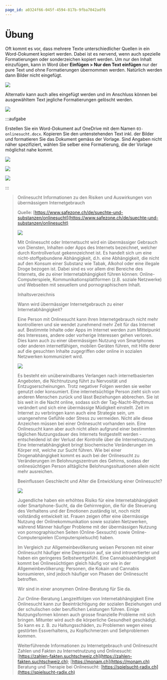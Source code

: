 ```yaml
---
page_id: a0324f66-045f-4594-817b-9fba7042adf6
---
```


# Übung

Oft kommt es vor, dass mehrere Texte unterschiedlicher Quellen in ein Word-Dokument kopiert werden. Dabei ist es nervend, wenn auch spezielle Formatierungen oder sonderzeichen kopiert werden. Um nur den Inhalt einzufügen, kann in Word über __Einfügen > Nur den Text einfügen__ nur der pure Text und ohne Formatierungen übernommen werden. Natürlich werden dann Bilder nicht eingefügt.

![](images/paste-text.png)

Alternativ kann auch alles eingefügt werden und im Anschluss können bei ausgewähltem Text jegliche Formatierungen gelöscht werden.

![](images/delete-fromats.png)

:::aufgabe
<Answer type="state" id="27e06f6a-bb6c-43d7-b9dc-38b5ff61b620" />

Erstellen Sie ein Word-Dokument auf OneDrive mit dem Namen `03-onlinesucht.docx`.
Kopieren Sie den untenstehenden Text inkl. der Bilder und formatieren Sie das Dokument gemäss der Vorlage. Sind Angaben nicht näher spezifiziert, wählen Sie selber eine Formatierung, die der Vorlage möglichst nahe kommt.

<div style={{maxHeight: '600px', overflow: 'auto'}}>

![](images/word-week3-p1.png)

![](images/word-week3-p2.png)

![](images/word-week3-p3.png)

</div>

:::

> Onlinesucht
> Informationen zu den Risiken und Auswirkungen von übermässigem Internetgebrauch
>
> Quelle: [https://www.safezone.ch/de/suechte-und-substanzen/onlinesucht](https://www.safezone.ch/de/suechte-und-substanzen/onlinesucht)
>
> ![](images/onlinesucht.jpg)
>
> Mit Onlinesucht oder Internetsucht wird ein übermässiger Gebrauch von Diensten, Inhalten oder Apps des Internets bezeichnet, welcher durch Kontrollverlust gekennzeichnet ist. Es handelt sich um eine nicht-stoffgebundene Abhängigkeit, d.h. eine Abhängigkeit, die nicht auf den Konsum einer Substanz wie Tabak, Alkohol oder eine illegale Droge bezogen ist. Dabei sind es vor allem drei Bereiche des Internets, die zu einer Internetabhängigkeit führen können: Online-Computerspiele, Kommunikationsplattformen (z.B. soziale Netzwerke) und Webseiten mit sexuellem und pornographischem Inhalt.
>
> Inhaltsverzeichnis
>
> Wann wird übermässiger Internetgebrauch zu einer Internetabhängigkeit?
>
> Eine Person mit Onlinesucht kann ihren Internetgebrauch nicht mehr kontrollieren und sie wendet zunehmend mehr Zeit für das Internet auf. Bestimmte Inhalte oder Apps im Internet werden zum Mittelpunkt des Interesses, andere oder vorherige Interessen gehen verloren. Dies kann auch zu einer übermässigen Nutzung von Smartphones oder anderen internetfähigen, mobilen Geräten führen, mit Hilfe derer auf die gesuchten Inhalte zugegriffen oder online in sozialen Netzwerken kommuniziert wird.
>
> ![](images/social-media.jpg)
> 
> Es besteht ein unüberwindbares Verlangen nach internetbasierten Angeboten, die Nichtnutzung führt zu Nervosität und Entzugserscheinungen. Trotz negativer Folgen werden sie weiter genutzt oder konsumiert. Eine internetsüchtige Person zieht sich von anderen Menschen zurück und lässt Beziehungen abbrechen. Sie ist bis weit in die Nacht online, sodass sich der Tag-Nacht-Rhythmus verändert und sich eine übermässige Müdigkeit einstellt. Zeit im Internet zu verbringen kann auch eine Strategie sein, um unangenehme Gefühle oder Stress zu vermeiden. Nicht alle diese Anzeichen müssen bei einer Onlinesucht vorhanden sein. Eine Onlinesucht kann aber auch nicht allein aufgrund einer bestimmten täglichen Nutzungsdauer des Internets festgestellt werden - entscheidend ist der Verlust der Kontrolle über die Internetnutzung.
> Eine Internetabhängigkeit bringt biochemische Veränderungen im Körper mit, welche zur Sucht führen. Wie bei einer Drogenabhängigkeit kommt es auch bei der Onlinesucht zu Veränderungen im Belohnungszentrum des Gehirns, sodass der onlinesüchtigen Person alltägliche Belohnungssituationen allein nicht mehr ausreichen.
>
> Beeinflussen Geschlecht und Alter die Entwicklung einer Onlinesucht?
>
> ![](images/jugendliche-mit-smartphone.png)
>
> Jugendliche haben ein erhöhtes Risiko für eine Internetabhängigkeit oder Smartphone-Sucht, da die Gehirnregion, die für die Steuerung des Verhaltens und der Emotionen zuständig ist, noch nicht vollständig entwickelt ist. Frauen zeigen öfter eine übermässige Nutzung der Onlinekommunikation sowie sozialen Netzwerken, während Männer häufiger Probleme mit der übermässigen Nutzung von pornographischen Seiten (Online-Sexsucht) sowie Online-Computerspielen (Computerspielsucht) haben.
>
> Im Vergleich zur Allgemeinbevölkerung weisen Personen mit einer Onlinesucht häufiger eine Depression auf, sie sind introvertierter und haben ein geringeres Selbstwertgefühl. Eine Cannabisabhängigkeit kommt bei Onlinesüchtigen gleich häufig vor wie in der Allgemeinbevölkerung; Personen, die Kokain und Cannabis konsumieren, sind jedoch häufiger von Phasen der Onlinesucht betroffen.
>
> Wir sind in einer anonymen Online-Beratung für Sie da.
>
> Zur Online-Beratung
> Langzeitfolgen von Internetabhängigkeit
> Eine Onlinesucht kann zur Beeinträchtigung der sozialen Beziehungen und der schulischen oder beruflichen Leistungen führen. Einige Nutzungsformen können auch grosse finanzielle Probleme mit sich bringen. Mitunter wird auch die körperliche Gesundheit geschädigt. So kann es z. B. zu Haltungsschäden, zu Problemen wegen eines gestörten Essverhaltens, zu Kopfschmerzen und Sehproblemen kommen.
>
> Weiterführende Informationen zu Internetgebrauch und Onlinesucht
> Zahlen und Fakten zu Internetnutzung und Onlinesucht: [https://zahlen-fakten.suchtschweiz.ch](https://zahlen-fakten.suchtschweiz.ch); [https://monam.ch](https://monam.ch)
> Beratung und Therapie bei Onlinesucht: [https://spielsucht-radix.ch](https://spielsucht-radix.ch)

